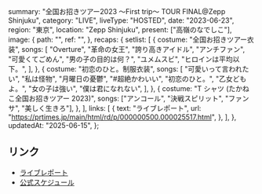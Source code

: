   summary: "全国お招きツアー2023 〜First trip〜 TOUR FINAL@Zepp Shinjuku",
  category: "LIVE",
  liveType: "HOSTED",
  date: "2023-06-23",
  region: "東京",
  location: "Zepp Shinjuku",
  present: ["高嶺のなでしこ"],
  image: {
    path: "",
    ref: "",
  },
  recaps: {
    setlist: [
      {
        costume: "全国お招きツアー衣装",
        songs: [
          "Overture",
          "革命の女王",
          "誇り高きアイドル",
          "アンチファン",
          "可愛くてごめん",
          "男の子の目的は何？",
          "ユメムスビ",
          "ヒロインは平均以下。",
        ],
      },
      {
        costume: "初恋のひと。制服衣装",
        songs: [
          "可愛いって言われたい",
          "私は怪物",
          "月曜日の憂鬱",
          "#超絶かわいい",
          "初恋のひと。",
          "乙女どもよ。",
          "女の子は強い",
          "僕は君になれない",
        ],
      },
      {
        costume: "T シャツ (たかねこ全国お招きツアー 2023)",
        songs: ["アンコール", "決戦スピリット", "ファンサ", "美しく生きろ"],
      },
    ],
    links: [
      {
        text: "ライブレポート",
        url: "https://prtimes.jp/main/html/rd/p/000000500.000025517.html",
      },
    ],
  },
  updatedAt: "2025-06-15",
};

## リンク

- [ライブレポート](https://prtimes.jp/main/html/rd/p/000000500.000025517.html)
- [公式スケジュール](https://takanenonadeshiko.jp/?p=761)
